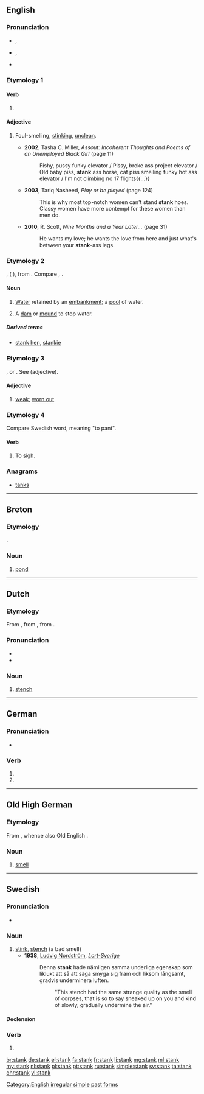 ==English==

===Pronunciation===
* {{enPR|stăngk}}, {{IPA|/stæŋk/|lang=en}}
* {{a|US|also}} {{enPR|stāngk}}, {{IPA|/steɪŋk/|lang=en}}
* {{rhymes|æŋk|lang=en}}

===Etymology 1===

====Verb====
{{head|en}}

# {{en-simple past of|stink}}

====Adjective====
{{en-adj|-}}

# {{context|AAVE|slang|derogatory|lang=en}} Foul-smelling, [[stink]]ing, [[unclean]].
#* '''2002''', Tasha C. Miller, ''Assout: Incoherent Thoughts and Poems of an Unemployed Black Girl'' (page 11)
#*: Fishy, pussy funky elevator / Pissy, broke ass project elevator / Old baby piss, '''stank''' ass horse, cat piss smelling funky hot ass elevator / I'm not climbing no 17 flights{{...}}
#* '''2003''', Tariq Nasheed, ''Play or be played'' (page 124)
#*: This is why most top-notch women can't stand '''stank''' hoes. Classy women have more contempt for these women than men do.
#* '''2010''', R. Scott, ''Nine Months and a Year Later...'' (page 31)
#*: He wants my love; he wants the love from here and just what's between your '''stank'''-ass legs.

===Etymology 2===
{{etyl|fro|en}} {{term|estanc|lang=fr}}, ({{etyl|fr|-}} {{term|étang|lang=fr}}), from {{etyl|la|en}} {{term|stagnum|lang=la||a pool}}. Compare {{term|stagnant|lang=en}}, {{term|stagnate|lang=en}}.

====Noun====
{{en-noun}}

# {{context|UK|dialect|lang=en}} [[water|Water]] retained by an [[embankment]]; a [[pool]] of water.
#: {{rfquotek|Robert of Brunne}}
# {{context|UK|dialect|lang=en}} A [[dam]] or [[mound]] to stop water.

=====Derived terms=====
* [[stank hen]], [[stankie]]<!-- = moorhen -->

===Etymology 3===
{{etyl|fro|en}} {{term|estanc|lang=fro}}, or {{etyl|it|en}} {{term|stanco|lang=it}}. See {{term|stanch|lang=en}} (adjective).

====Adjective====
{{en-adj}}

# {{context|obsolete|lang=en}} [[weak]]; [[worn out]]
#: {{rfquotek|Spenser}}

===Etymology 4===
Compare Swedish word, meaning "to pant".

====Verb====
{{en-verb}}

# {{context|obsolete|UK|dialect|lang=en}} To [[sigh]].

{{Webster 1913}}

===Anagrams===
* [[tanks#English|tanks]]

[[Category:English irregular simple past forms]]

----

==Breton==

===Etymology===
{{borrowing|fro|estanc|lang=br}}.

===Noun===
{{head|br|noun|g=m}}

# [[pond]]

----

==Dutch==

===Etymology===
From {{etyl|dum|nl}} {{term|stanc|lang=dum}}, from {{etyl|odt|nl}} {{term|stank|lang=odt}}, from {{etyl|gem-pro|nl}} {{m|gem-pro|*stankwaz}}.

===Pronunciation===
* {{audio|Nl-stank.ogg|Audio|lang=nl}}
* {{rhymes|ɑŋk|lang=nl}}

===Noun===
{{nl-noun|m|-en|stankje}}

# [[stench]]

----

==German==

===Pronunciation===
* {{rhymes|aŋk|lang=de}}

===Verb===
{{head|de}}

# {{de-verb form of|stinken|1|s|v}}
# {{de-verb form of|stinken|3|s|v}}

----

==Old High German==

===Etymology===
From {{etyl|gem-pro|goh}} {{m|gem-pro|*stankwaz}}, whence also Old English {{m|ang|stenċ}}.

===Noun===
{{goh-noun|m}}

# [[smell]]

----

==Swedish==

===Pronunciation===
* {{audio|Sv-en stank.ogg|audio|lang=sv}}

===Noun===
{{sv-noun|c}}

# [[stink]], [[stench]]  (a bad smell)
#* '''1938''', [[w:Ludvig Nordström|Ludvig Nordström]], [http://runeberg.org/lortsvrg/kap5p4.html ''Lort-Sverige'']
#*: Denna '''stank''' hade nämligen samma underliga egenskap som liklukt att så att säga smyga sig fram och liksom långsamt, gradvis underminera luften.
#*:: "This stench had the same strange quality as the smell of corpses, that is so to say sneaked up on you and kind of slowly, gradually undermine the air."

====Declension====
{{sv-noun-reg-r-c|2=stanke}}

===Verb===
{{head|sv|verb form}}

# {{sv-verb-form-past|stinka}}

[[br:stank]]
[[de:stank]]
[[el:stank]]
[[fa:stank]]
[[fr:stank]]
[[li:stank]]
[[mg:stank]]
[[ml:stank]]
[[my:stank]]
[[nl:stank]]
[[pl:stank]]
[[pt:stank]]
[[ru:stank]]
[[simple:stank]]
[[sv:stank]]
[[ta:stank]]
[[chr:stank]]
[[vi:stank]]